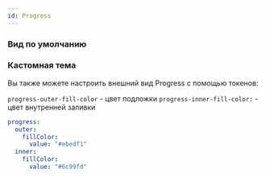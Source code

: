 ```yaml
---
id: Progress
---
```




### Вид по умолчанию

<Example
    component={ProgressCommon}
    source={commonProgressSource}
/>

### Кастомная тема

Вы также можете настроить внешний вид Progress с помощью токенов:

`progress-outer-fill-color` - цвет подложки
`progress-inner-fill-color:` - цвет внутренней заливки

```yaml
progress:
  outer:
    fillColor:
      value: "#ebedf1"
  inner:
    fillColor:
      value: "#6c99fd"
```

<Example
    component={ProgressCustom}
    source={customProgressSource}
/>

